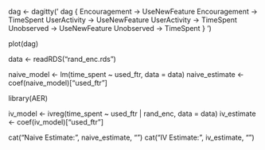 
dag <- dagitty('
  dag {
    Encouragement -> UseNewFeature
    Encouragement -> TimeSpent
    UserActivity -> UseNewFeature
    UserActivity -> TimeSpent
    Unobserved -> UseNewFeature
    Unobserved -> TimeSpent
  }
')


plot(dag)


data <- readRDS("rand_enc.rds")



naive_model <- lm(time_spent ~ used_ftr, data = data)
naive_estimate <- coef(naive_model)["used_ftr"]

library(AER)


iv_model <- ivreg(time_spent ~ used_ftr | rand_enc, data = data)
iv_estimate <- coef(iv_model)["used_ftr"]


cat("Naive Estimate:", naive_estimate, "\n")
cat("IV Estimate:", iv_estimate, "\n")

